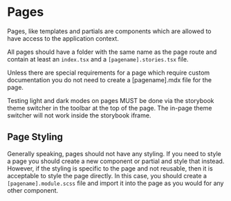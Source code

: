 <Meta title="Docs" />

# Pages

Pages, like templates and partials are components which are allowed to have access
to the application context.

All pages should have a folder with the same name as the page route and contain
at least an `index.tsx` and a `[pagename].stories.tsx` file.

Unless there are special requirements for a page which require custom documentation
you do not need to create a [pagename].mdx file for the page.

<Tip type="warning">
  Testing light and dark modes on pages MUST be done via the storybook theme switcher in
  the toolbar at the top of the page. The in-page theme switcher will not work
  inside the storybook iframe.
</Tip>

## Page Styling

Generally speaking, pages should not have any styling. If you need to style a page
you should create a new component or partial and style that instead. However, if
the styling is specific to the page and not reusable, then it is acceptable to
style the page directly. In this case, you should create a `[pagename].module.scss`
file and import it into the page as you would for any other component.
